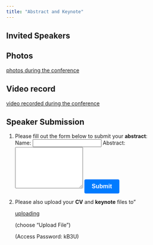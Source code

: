 ```yaml
---
title: "Abstract and Keynote"
---
```


## Invited Speakers
<div id="speakers"> <!-- Speaker information will be dynamically added here --> 
</div> <script> 
const speakers = [ { name: "Dr. Jamal Tex Li-Hsing Chi", topic: "WHO Dengue Fever Recommendations and Strategies (Presented on behalf of Dr. Deq Said Jama, WHO Somaliland Office)", keynoteUrl: "https://drive.google.com/file/d/1ZMjMRcZ4qCe64kjdPNgruACpnZh6x_20/view?usp=share_link" }, { name: "Dr. Ahmed Abdi Hersi", topic: "Clinical Guideline for Dengue Fever Management", keynoteUrl: "https://docs.google.com/file/d/1OQrjrvaQVKqswnnrhunErSRnBdAFBaXB/edit?usp=docslist_api&filetype=mspresentation" }, { name: "Dr. Chin-I Chen", topic: "Taiwan Cares: Dengue Fever in Taiwan", keynoteUrl: "https://docs.google.com/presentation/d/1tfZ_qTmyv9lifLR_V6wGQAuqoyubMrPN/edit?usp=share_link&ouid=110793978748284413196&rtpof=true&sd=true" }, { name: "Dr. Omar Marshal", topic: "Epidemiology of Breast, Esophageal, and Liver Cancer in Somaliland", keynoteUrl: "https://docs.google.com/file/d/1Fa3dkVf4oU0DLvefiI5XIcUHMTVo66sT/edit?usp=docslist_api&filetype=mspresentation" }, { name: "Dr. Fadumo Ahmed Liban", topic: "Breast Cancer Therapy in Somaliland", keynoteUrl: "https://docs.google.com/file/d/1Ush_s5482s-eH1bnmjdD-kHFoeeEW3My/edit?usp=docslist_api&filetype=mspresentation" }, { name: "Dr. Abdillahi Abdi Ali", topic: "Esophageal Carcinoma Therapy in Somaliland", keynoteUrl: "https://docs.google.com/file/d/1Ue5BWxAddEKSRVIc1rDJ2C2qEwm8elfw/edit?usp=docslist_api&filetype=mspresentation" }, { name: "Dr. Ming-Shun Wu", topic: "Multi-bipolar Radiofrequency on Hepatocellular Carcinoma — Taiwan Experience (pre-recorded video mp4)", keynoteUrl: "https://drive.google.com/file/d/1SreTuYIsZG1PRNU0ZBstdDG76YmQADnC/view?usp=drivesdk" }, 
{ name: "Dr. Yen-Hsiang Wang", topic: "Introducing Laparoscopic Surgery for Hargeisa Group Hospital", keynoteUrl: "https://docs.google.com/file/d/1J0gGHlYgdqgGn9IzeEXNGy-hnQi2AqFA/edit?usp=docslist_api&filetype=mspresentation" }, 
{ name: "Dr. Ahmed Saed Ali", topic: "Orthopedic Training in Somaliland (HGH)", keynoteUrl: "https://docs.google.com/file/d/1mC8v0XnrDgB8Jj59oW0inpHAc3ArvD8E/edit?usp=docslist_api&filetype=mspresentation" }, { name: "Dr. Yu-Pin Chen", topic: "Orthopedic Training Collaboration between HGH and TMWH", keynoteUrl: "NA" }, { name: "Dr. Abdirashid Ismail", topic: "Understanding and Preventing Falls of Adults: A Multidisciplinary Approach", keynoteUrl: "https://docs.google.com/presentation/d/1MDIVbKeAlsfjGXv0l5beu3rthkbYOO88/edit?usp=share_link&ouid=110793978748284413196&rtpof=true&sd=true" } ]; 

const speakersDiv = document.getElementById('speakers'); speakers.forEach(speaker => { const speakerDiv = document.createElement('div'); speakerDiv.innerHTML = '<h3>' + speaker.name + '</h3><p><strong>Topic:</strong> ' + speaker.topic + '</p><p><strong>Keynote:</strong> ' + (speaker.keynoteUrl === "NA" ? "by request to speaker" : '<a href="' + speaker.keynoteUrl + '" target="_blank">Preview</a>') + '</p>'; speakersDiv.appendChild(speakerDiv); }); </script>




<!--
## Video
Dr. Ming-Shun Wu's talk:
<p><a href="https://drive.google.com/file/d/1HftoYI-PTTVgMuzlWJkpfvRdyilfcnJ0/view?usp=drivesdk" target="_blank">mp4</a></p>

Online Q&A with Dr. Ming-Shun Wu: <p><a href="https://meet.google.com/ghx-hfjo-fhq" target="_blank">google meet</a></p>

-->

## Photos

<p><a href="https://drive.google.com/drive/folders/1g2Kyq1IfprvVABoJRnnYaezNcibHA3uf" target="_blank">photos during the conference</a></p>

## Video record

<p><a href="https://youtu.be/d-ZEtegvjag" target="_blank">video recorded during the conference</a></p>



## Speaker Submission

<style>
  button[type="submit"] {
    display: inline-block;
    padding: 10px 20px;
    font-size: 16px;
    font-weight: bold;
    text-align: center;
    text-decoration: none;
    background-color: #007bff;
    color: #fff;
    border: none;
    border-radius: 4px;
    cursor: pointer;
    -webkit-appearance: none;
    -moz-appearance: none;
    appearance: none;
  }
</style>


1) Please fill out the form below to submit your **abstract**:
<form action="https://formspree.io/f/mqkrnprr" method="POST">
  <label for="name">Name:</label>
  <input type="text" name="name" required>
<label for="abstract">Abstract:</label>
  <textarea name="abstract" rows="7" required></textarea>
<button type="submit">Submit</button>
</form>



2) Please also upload your **CV** and **keynote** files to" 
<p><a href="https://share.multcloud.link/share/4bc82117-9830-4a77-b236-f1dfaa63bca5" target="_blank">uploading</a></p>
<p>(choose "Upload File")</p>
<p>(Access Password: kB3U)</p>

